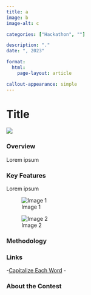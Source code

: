 ```yaml
---
title: a
image: b
image-alt: c 

categories: ["Hackathon", ""]

description: "."
date: ", 2023"

format: 
  html:
    page-layout: article

callout-appearance: simple
---
```


# Title
![](Feature Photo.jpg)


### Overview
Lorem ipsum


### Key Features
Lorem ipsum


::: {layout-ncol=2 layout-valign="bottom"}
![Image 1](Image 1.png)

![Image 2](Image 1.png)
:::

### Methodology


### Links
-[Capitalize Each Word]()
-[](){target="_blank"}

### About the Contest
